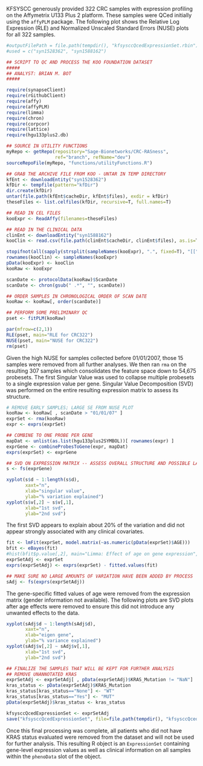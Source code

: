 KFSYSCC generously provided 322 CRC samples with expression profiling on the Affymetrix U133 Plus 2 platform. These samples were QCed initially using the `affyPLM` package. The following plot shows the Relative Log Expression (RLE) and Normalized Unscaled Standard Errors (NUSE) plots for all 322 samples.

```r
#outputFilePath = file.path(tempdir(), "kfsysccQcedExpressionSet.rbin")
#used = c("syn1528362", "syn1588162")

## SCRIPT TO QC AND PROCESS THE KOO FOUNDATION DATASET
#####
## ANALYST: BRIAN M. BOT
#####

require(synapseClient)
require(rGithubClient)
require(affy)
require(affyPLM)
require(limma)
require(chron)
require(corpcor)
require(lattice)
require(hgu133plus2.db)

## SOURCE IN UTILITY FUNCTIONS
myRepo <- getRepo(repository="Sage-Bionetworks/CRC-RASness",
                  ref="branch", refName="dev")
sourceRepoFile(myRepo, "functions/utilityFunctions.R")

## GRAB THE ARCHIVE FILE FROM KOO - UNTAR IN TEMP DIRECTORY
kfEnt <- downloadEntity("syn1528362")
kfDir <- tempfile(pattern="kfDir")
dir.create(kfDir)
untar(file.path(kfEnt$cacheDir, kfEnt$files), exdir = kfDir)
theseFiles <- list.celfiles(kfDir, recursive=T, full.names=T)

## READ IN CEL FILES
kooExpr <- ReadAffy(filenames=theseFiles)

## READ IN THE CLINICAL DATA
clinEnt <- downloadEntity("syn1588162")
kooClin <- read.csv(file.path(clinEnt$cacheDir, clinEnt$files), as.is=T)

stopifnot(all(sapply(strsplit(sampleNames(kooExpr), ".", fixed=T), "[[", 1) == kooClin$SN))
rownames(kooClin) <- sampleNames(kooExpr)
pData(kooExpr) <- kooClin
kooRaw <- kooExpr

scanDate <- protocolData(kooRaw)$ScanDate
scanDate <- chron(gsub(" .*", "", scanDate))

## ORDER SAMPLES IN CHRONOLOGICAL ORDER OF SCAN DATE
kooRaw <- kooRaw[, order(scanDate)]

## PERFORM SOME PRELIMINARY QC
pset <- fitPLM(kooRaw)
```

```r
par(mfrow=c(2,1))
RLE(pset, main="RLE for CRC322")
NUSE(pset, main="NUSE for CRC322")
rm(pset)
```

Given the high NUSE for samples collected before 01/01/2007, those 15 samples were removed from all further analyses. We then ran `rma` on the resulting 307 samples which consolidates the feature space down to 54,675 probesets. The first Singular Value was used to collapse multiple probesets to a single expression value per gene. Singular Value Decomposition (SVD) was performed on the entire resulting expression matrix to assess its structure.

```r
# REMOVE EARLY SAMPLES; LARGE SE FROM NUSE PLOT
kooRaw <- kooRaw[ , scanDate > "01/01/07" ]
exprSet <- rma(kooRaw)
expr <- exprs(exprSet)

## COMBINE TO ONE PROBE PER GENE
mapDat <- unlist(as.list(hgu133plus2SYMBOL))[ rownames(expr) ]
exprGene <- combineProbesToGene(expr, mapDat)
exprs(exprSet) <- exprGene

## SVD ON EXPRESSION MATRIX -- ASSESS OVERALL STRUCTURE AND POSSIBLE LATENT STRUCTURE
s <- fs(exprGene)
```

```r
xyplot(s$d ~ 1:length(s$d),
       xaxt="n",
       xlab="singular value",
       ylab="% variation explained")
xyplot(s$v[,2] ~ s$v[,1],
       xlab="1st svd",
       ylab="2nd svd")
```

The first SVD appears to explain about 20% of the variation and did not appear strongly associated with any clinical covariates.

```r
fit <- lmFit(exprSet, model.matrix(~as.numeric(pData(exprSet)$AGE)))
bfit <- eBayes(fit)
#hist(bfit$p.value[,2], main="Limma: Effect of age on gene expression", xlab="p-value")
exprSetAdj <- exprSet
exprs(exprSetAdj) <- exprs(exprSet) - fitted.values(fit)

## MAKE SURE NO LARGE AMOUNTS OF VARIATION HAVE BEEN ADDED BY PROCESS
sAdj <- fs(exprs(exprSetAdj))
```

The gene-specific fitted values of age were removed from the expression matrix (gender information not available). The following plots are SVD plots after age effects were removed to ensure this did not introduce any unwanted effects to the data.

```r
xyplot(sAdj$d ~ 1:length(sAdj$d),
       xaxt="n",
       xlab="eigen gene",
       ylab="% variance explained")
xyplot(sAdj$v[,2] ~ sAdj$v[,1],
       xlab="1st svd",
       ylab="2nd svd")
```

```r
## FINALIZE THE SAMPLES THAT WILL BE KEPT FOR FURTHER ANALYSIS
## REMOVE UNANNOTATED KRAS
exprSetAdj <- exprSetAdj[ , pData(exprSetAdj)$KRAS_Mutation != "NaN"]
kras_status <- pData(exprSetAdj)$KRAS_Mutation
kras_status[kras_status=="None"] <- "WT"
kras_status[kras_status=="Yes"] <- "MUT"
pData(exprSetAdj)$kras_status <- kras_status

kfsysccQcedExpressionSet <- exprSetAdj
save("kfsysccQcedExpressionSet", file=file.path(tempdir(), "kfsysccQcedExpressionSet.rbin"))
```

Once this final processing was complete, all patients who did not have KRAS status evaluated were removed from the dataset and will not be used for further analysis. This resulting R object is an `ExpressionSet` containing gene-level expression values as well as clinical information on all samples within the `phenoData` slot of the object.
